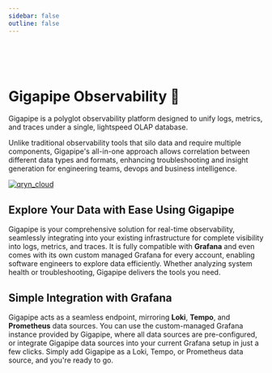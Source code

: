 ```yaml
---
sidebar: false
outline: false
---
```



<Docs />

<br /> 

<br />

<br />

# Gigapipe Observability 🔮 

Gigapipe is a polyglot observability platform designed to unify logs, metrics, and traces under a single, lightspeed OLAP database. 

Unlike traditional observability tools that silo data and require multiple components, Gigapipe's all-in-one approach allows correlation between different data types and formats, enhancing troubleshooting and insight generation for engineering teams, devops and business intelligence.

<a href="/about"><img src="/qryn_cloud.png" alt="qryn_cloud" /></a>

## Explore Your Data with Ease Using Gigapipe

Gigapipe is your comprehensive solution for real-time observability, seamlessly integrating into your existing infrastructure for complete visibility into logs, metrics, and traces. It is fully compatible with **Grafana** and even comes with its own custom managed Grafana for every account, enabling software engineers to explore data efficiently. Whether analyzing system health or troubleshooting, Gigapipe delivers the tools you need.

## Simple Integration with Grafana

Gigapipe acts as a seamless endpoint, mirroring **Loki**, **Tempo**, and **Prometheus** data sources. You can use the custom-managed Grafana instance provided by Gigapipe, where all data sources are pre-configured, or integrate Gigapipe data sources into your current Grafana setup in just a few clicks. Simply add Gigapipe as a Loki, Tempo, or Prometheus data source, and you're ready to go.
